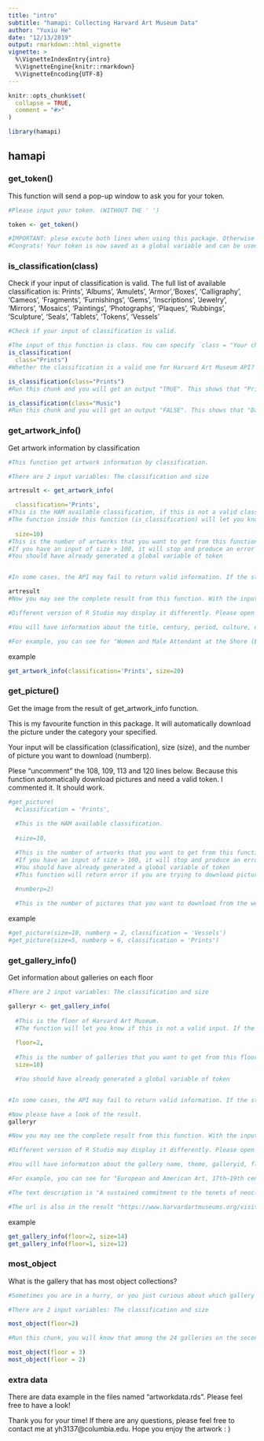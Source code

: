 ```yaml
---
title: "intro"
subtitle: "hamapi: Collecting Harvard Art Museum Data"
author: "Yuxiu He"
date: "12/13/2019"
output: rmarkdown::html_vignette
vignette: >
  %\VignetteIndexEntry{intro}
  %\VignetteEngine{knitr::rmarkdown}
  %\VignetteEncoding{UTF-8}
---
```

  
```r
knitr::opts_chunk$set(
  collapse = TRUE,
  comment = "#>"
)
```

```r
library(hamapi)
```

## hamapi


### get_token()
This function will send a pop-up window to ask you for your token. 
```r
#Please input your token. (WITHOUT THE ' ')

token <- get_token()

#IMPORTANT: plese excute both lines when using this package. Otherwise the token is not specified as a global variable. Thank you!
#Congrats! Your token is now saved as a global variable and can be used in other functions in this package. 
```


### is_classification(class)

Check if your input of classification is valid.
The full list of available classification is:
Prints', 'Albums', 'Amulets', 'Armor','Boxes', 'Calligraphy', 'Cameos', 'Fragments', 'Furnishings', 'Gems',
'Inscriptions', 'Jewelry', 'Mirrors', 'Mosaics', 'Paintings', 'Photographs', 'Plaques', 'Rubbings', 'Sculpture',  'Seals', 'Tablets', 'Tokens', 'Vessels'

```R
#Check if your input of classification is valid. 

#The input of this function is class. You can specify `class = "Your chosen classification"`
is_classification(
  class="Prints")
#Whether the classification is a valid one for Harvard Art Museum API? 

is_classification(class="Prints")
#Run this chunk and you will get an output "TRUE". This shows that "Prints" is within the valid calssification of HAM.

is_classification(class="Music")
#Run this chunk and you will get an output "FALSE". This shows that "Datascience" is not within the valid calssification of HAM. 
```

### get_artwork_info()
Get artwork information by classification

```r
#This function get artwork information by classification.

#There are 2 input variables: The classification and size

artresult <- get_artwork_info(

  classification='Prints', 
#This is the HAM available classification, if this is not a valid classification. 
#The function inside this function (is_classification) will let you know that this is not valid.
 
  size=10)
#This is the number of artworks that you want to get from this function. The limit here is set to be 100. 
#If you have an input of size > 100, it will stop and produce an error "API limit exceeded".
#You should have already generated a global variable of token


#In some cases, the API may fail to return valid information. If the status code is not 200, this function will stop and produce "Harvard Art Museum request failed"

artresult
#Now you may see the complete result from this function. With the input "Prints" and "size=10". You get a list which contains information about the 10 artworks under the category of "Print". 

#Different version of R Studio may display it differently. Please open it on the right top of R Stuio if it cannot be fully displayed. : )

#You will have information about the title, century, period, culture, division, classification, department, object id, the corresponding URL on the website and the corresponding image url of the artwork.

#For example, you can see for "Women and Male Attendant at the Shore (Enoshima?)", it is completed in 18th century in Edo period, 1615-1868. It is under Japanese culture. It belongs to the Asian and Mediterranean Art division. It belongs to Department of Asian Art. The url is also in the result "https://www.harvardartmuseums.org/collections/object/203554". Please feel free to browse the website if your are interested in. 

```
 
example
```R
get_artwork_info(classification='Prints', size=20)
```

### get_picture()
Get the image from the result of get_artwork_info function.

This is my favourite function in this package. It will automatically download the picture under the category your specified. 

Your input will be classification (classification), size (size), and the number of picture you want to download (numberp).

Plese "uncomment" the 108, 109, 113 and 120 lines below. Because this function automatically download pictures and need a valid token. I commented it. It should work.
```r
#get_picture(
  #classification = 'Prints', 
  
  #This is the HAM available classification.
  
  #size=10,

  #This is the number of artworks that you want to get from this function. The limit here is set to be 100. 
  #If you have an input of size > 100, it will stop and produce an error "API limit exceeded".
  #You should have already generated a global variable of token
  #This function will return error if you are trying to download picture that is more than your search result.
  
  #numberp=2)

  #This is the number of pictures that you want to download from the website. When you are trying to download more than 5 pictures from the website. If your answer is "Yes". It will continue to download. After the download, you will see a "Hooray! finished!" If your answer is "No". It will ask you to try a smaller number.
```

example
```r
#get_picture(size=10, numberp = 2, classification = 'Vessels')
#get_picture(size=5, numberp = 6, classification = 'Prints')
```

### get_gallery_info()
Get information about galleries on each floor

```R
#There are 2 input variables: The classification and size

galleryr <- get_gallery_info(
  
  #This is the floor of Harvard Art Museum.
  #The function will let you know if this is not a valid input. If the input is larger than 3, it will stop and give a message "Only Floor 1 - Floor 3 have galleries".
  
  floor=2,
  
  #This is the number of galleries that you want to get from this floor. Different floor has different number of galleries. The function will let you know if your input is not a valid combination. For example, if you input floor = 2 and size = 50, it will return "Second floor only have 24 galleries". The combinations are (Floor1 20, Floor2 24, Floor 12)
  size=10)

  #You should have already generated a global variable of token


#In some cases, the API may fail to return valid information. If the status code is not 200, this function will stop and produce "Harvard Art Museum request failed"

#Now please have a look of the result. 
galleryr

#Now you may see the complete result from this function. With the input "floor = 2" and "size=10". You get a list which contains information about the 10 galleries on the second floor. 

#Different version of R Studio may display it differently. Please open it on the right top of R Stuio if it cannot be fully displayed. : )

#You will have information about the gallery name, theme, galleryid, floor, the number of object in the gallery(objectcount), gallery text description (labeltext), the corresponding URL on the website.

#For example, you can see for "European and American Art, 17th–19th century", the theme is "The Emergence of Romanticism in Early Nineteenth-Century France". It is on the second floor with 22 objects inside it. 

#The text description is "A sustained commitment to the tenets of neoclassicism persisted after the French Revolution, and artists such as Jacques-Louis David and his school continued to adhere to the sculptural and archaeological approach to form that they had helped popularize in the previous century. However, their style was soon challenged by romanticism, which proposed a radically different kind of representation. Its development over the first half of the nineteenth century produced myriad reformulations and contradictions in its definition. But at its height, romantic painting was characterized by a bold and vibrant palette and by loose and expressive brushstrokes that often obscured any careful preparatory drawing beneath the composition. Nature, as a powerful force and stimulant for extreme human emotions, was a favored focus, as were literary subjects and the poetry of William Shakespeare and Lord Byron. The artist was viewed as a unique conduit for those elements through his work. The years 1823–24 marked a watershed moment for romanticism in France, with the publication of the first part of Stendhal’s Racine and Shakespeare, which enumerated the limitations of the classicist tradition, and with the Salon of 1824, where critics compared history paintings by Jean-Auguste-Dominique Ingres and Eugène Delacroix, and there, too, found classicism wanting. Adopting the terminology of the German critic Friedrich von Schlegel, who had earlier pitted romanticism against classicism, critics heralded Ingres as a classicist and Delacroix as a romantic—figureheads of antithetical styles, even though many of the same concerns underpinned both artists’ approaches. Delacroix, in fact, claimed he was not a “romantic” at all."

#The url is also in the result "https://www.harvardartmuseums.org/visit/floor-plan/2/2200" Please feel free to browse the website if your are interested in. 

```

example
```r
get_gallery_info(floor=2, size=14)
get_gallery_info(floor=1, size=12)
```

### most_object
What is the gallery that has most object collections?
```r
#Sometimes you are in a hurry, or you just curious about which gallery under your specied floor has the most artworks. 

#There are 2 input variables: The classification and size

most_object(floor=2)

#Run this chunk, you will know that among the 24 galleries on the second floor. "The European and American Art, 17th–19th century" has the most artworks collections.
```

```R
most_object(floor = 3)
most_object(floor = 2)

```

### extra data
There are data example in the files named "artworkdata.rds". Please feel free to have a look!

Thank you for your time! If there are any questions, please feel free to contact me at yh3137@columbia.edu.
Hope you enjoy the artwork : )
